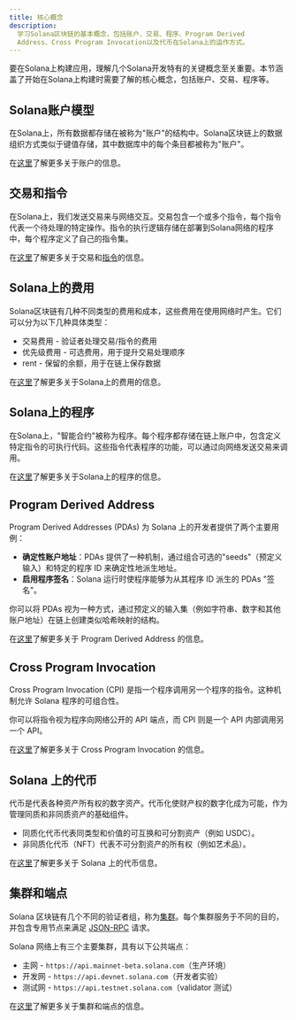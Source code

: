 ```yaml
---
title: 核心概念
description:
  学习Solana区块链的基本概念，包括账户、交易、程序、Program Derived
  Address、Cross Program Invocation以及代币在Solana上的运作方式。
---
```


要在Solana上构建应用，理解几个Solana开发特有的关键概念至关重要。本节涵盖了开始在Solana上构建时需要了解的核心概念，包括账户、交易、程序等。

## Solana账户模型

在Solana上，所有数据都存储在被称为"账户"的结构中。Solana区块链上的数据组织方式类似于键值存储，其中数据库中的每个条目都被称为"账户"。

在[这里](/docs/core/accounts)了解更多关于账户的信息。

## 交易和指令

在Solana上，我们发送交易来与网络交互。交易包含一个或多个指令，每个指令代表一个待处理的特定操作。指令的执行逻辑存储在部署到Solana网络的程序中，每个程序定义了自己的指令集。

在[这里](/docs/core/transactions)了解更多关于交易和[指令](/docs/core/transactions#instruction)的信息。

## Solana上的费用

Solana区块链有几种不同类型的费用和成本，这些费用在使用网络时产生。它们可以分为以下几种具体类型：

- 交易费用 - 验证者处理交易/指令的费用
- 优先级费用 - 可选费用，用于提升交易处理顺序
- rent - 保留的余额，用于在链上保存数据

在[这里](/docs/core/fees)了解更多关于Solana上的费用的信息。

## Solana上的程序

在Solana上，"智能合约"被称为程序。每个程序都存储在链上账户中，包含定义特定指令的可执行代码。这些指令代表程序的功能，可以通过向网络发送交易来调用。

在[这里](/docs/core/programs)了解更多关于Solana上的程序的信息。

## Program Derived Address

Program Derived Addresses (PDAs) 为 Solana 上的开发者提供了两个主要用例：

- **确定性账户地址**：PDAs 提供了一种机制，通过组合可选的"seeds"（预定义输入）和特定的程序 ID 来确定性地派生地址。
- **启用程序签名**：Solana 运行时使程序能够为从其程序 ID 派生的 PDAs "签名"。

你可以将 PDAs 视为一种方式，通过预定义的输入集（例如字符串、数字和其他账户地址）在链上创建类似哈希映射的结构。

在[这里](/docs/core/pda)了解更多关于 Program Derived Address 的信息。

## Cross Program Invocation

Cross Program Invocation
(CPI) 是指一个程序调用另一个程序的指令。这种机制允许 Solana 程序的可组合性。

你可以将指令视为程序向网络公开的 API 端点，而 CPI 则是一个 API 内部调用另一个 API。

在[这里](/docs/core/cpi)了解更多关于 Cross Program Invocation 的信息。

## Solana 上的代币

代币是代表各种资产所有权的数字资产。代币化使财产权的数字化成为可能，作为管理同质和非同质资产的基础组件。

- 同质化代币代表同类型和价值的可互换和可分割资产（例如 USDC）。
- 非同质化代币（NFT）代表不可分割资产的所有权（例如艺术品）。

在[这里](/docs/core/tokens)了解更多关于 Solana 上的代币信息。

## 集群和端点

Solana 区块链有几个不同的验证者组，称为[集群](/docs/references/clusters)。每个集群服务于不同的目的，并包含专用节点来满足
[JSON-RPC](/docs/rpc/) 请求。

Solana 网络上有三个主要集群，具有以下公共端点：

- 主网 - `https://api.mainnet-beta.solana.com`（生产环境）
- 开发网 - `https://api.devnet.solana.com`（开发者实验）
- 测试网 - `https://api.testnet.solana.com`（validator 测试）

在[这里](/docs/references/clusters)了解更多关于集群和端点的信息。
